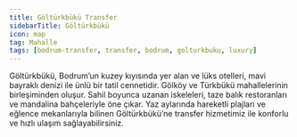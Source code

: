 ```yaml
---
title: Göltürkbükü Transfer
sidebarTitle: Göltürkbükü
icon: map
tag: Mahalle
tags: [bodrum-transfer, transfer, bodrum, golturkbuku, luxury]
---
```


Göltürkbükü, Bodrum’un kuzey kıyısında yer alan ve lüks otelleri, mavi bayraklı denizi ile ünlü bir tatil cennetidir. Gölköy ve Türkbükü mahallelerinin birleşiminden oluşur. Sahil boyunca uzanan iskeleleri, taze balık restoranları ve mandalina bahçeleriyle öne çıkar. Yaz aylarında hareketli plajları ve eğlence mekanlarıyla bilinen Göltürkbükü’ne transfer hizmetimiz ile konforlu ve hızlı ulaşım sağlayabilirsiniz.

